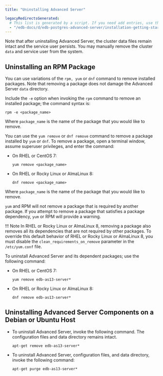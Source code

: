 ```yaml
---
title: "Uninstalling Advanced Server"

legacyRedirectsGenerated:
  # This list is generated by a script. If you need add entries, use the `legacyRedirects` key.
  - "/edb-docs/d/edb-postgres-advanced-server/installation-getting-started/installation-guide-for-linux/13/uninstalling_advanced_server.html"
---
```


<div id="uninstalling_advanced_server" class="registered_link"></div>

Note that after uninstalling Advanced Server, the cluster data files remain intact and the service user persists. You may manually remove the cluster `data` and service user from the system.

## Uninstalling an RPM Package

You can use variations of the `rpm, yum` or `dnf` command to remove installed packages. Note that removing a package does not damage the Advanced Server `data` directory.

Include the `-e` option when invoking the `rpm` command to remove an installed package; the command syntax is:

```text
rpm -e <package_name>
```

Where `package_name` is the name of the package that you would like to remove.

You can use the `yum remove` or `dnf remove` command to remove a package installed by `yum` or `dnf`. To remove a package, open a terminal window, assume superuser privileges, and enter the command:

-   On RHEL or CentOS 7:

    ```text
    yum remove <package_name>
    ```

-   On RHEL or Rocky Linux or AlmaLinux 8:

    ```text
    dnf remove <package_name>
    ```

Where `package_name` is the name of the package that you would like to remove.

`yum` and RPM will not remove a package that is required by another package. If you attempt to remove a package that satisfies a package dependency, `yum` or RPM will provide a warning.

!!! Note
    In RHEL or Rocky Linux or AlmaLinux 8, removing a package also removes all its dependencies that are not required by other packages. To override this default behavior of RHEL or Rocky Linux or AlmaLinux 8, you must disable the `clean_requirements_on_remove` parameter in the `/etc/yum.conf` file.

To uninstall Advanced Server and its dependent packages; use the following command:

-   On RHEL or CentOS 7:

    ```text
    yum remove edb-as13-server*
    ```

-   On RHEL or Rocky Linux or AlmaLinux 8:

    ```text
    dnf remove edb-as13-server*
    ```

## Uninstalling Advanced Server Components on a Debian or Ubuntu Host

-   To uninstall Advanced Server, invoke the following command. The configuration files and data directory remains intact.

    ```text
    apt-get remove edb-as13-server*
    ```

-   To uninstall Advanced Server, configuration files, and data directory, invoke the following command:

    ```text
    apt-get purge edb-as13-server*
    ```
